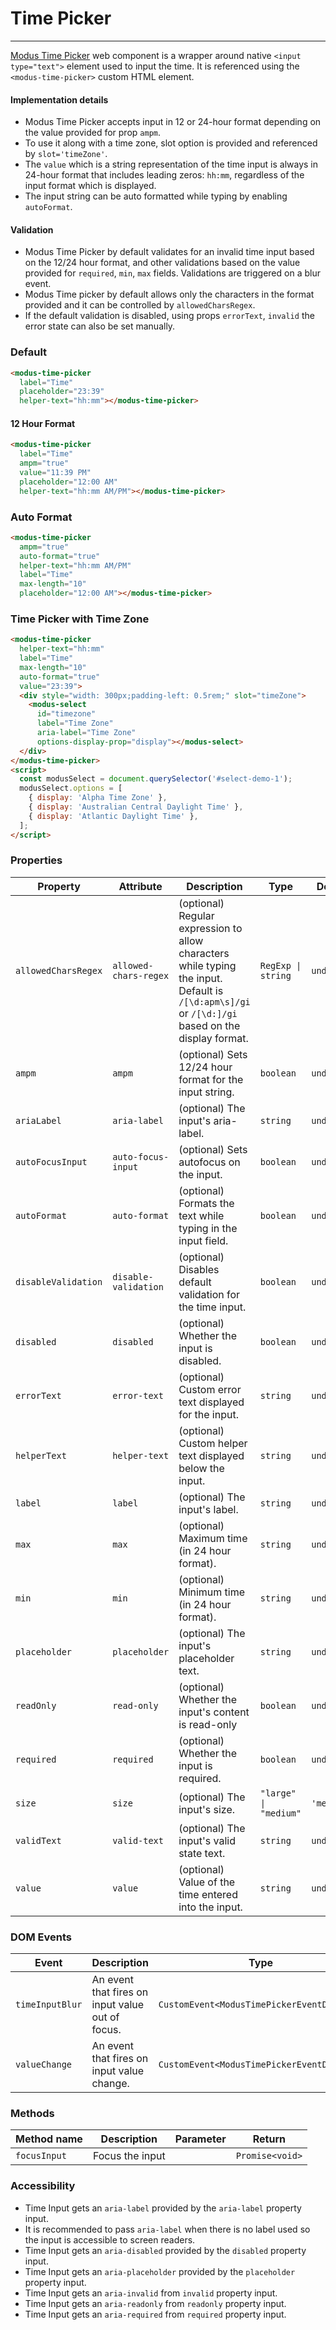 
# Time Picker

---

[Modus Time Picker](https://modus.trimble.com/components/web/date-time-picker/styles/#time-picker) web component is a wrapper around native `<input type="text">` element used to input the time. It is referenced using the `<modus-time-picker>` custom HTML element.

#### Implementation details

- Modus Time Picker accepts input in 12 or 24-hour format depending on the value provided for prop `ampm`.
- To use it along with a time zone, slot option is provided and referenced by `slot='timeZone'`.
- The `value` which is a string representation of the time input is always in 24-hour format that includes leading zeros: `hh:mm`, regardless of the input format which is displayed.
- The input string can be auto formatted while typing by enabling `autoFormat`.

#### Validation

- Modus Time Picker by default validates for an invalid time input based on the 12/24 hour format, and other validations based on the value provided for `required`, `min`, `max` fields. Validations are triggered on a blur event.
- Modus Time picker by default allows only the characters in the format provided and it can be controlled by `allowedCharsRegex`.
- If the default validation is disabled, using props `errorText`, `invalid` the error state can also be set manually.

### Default

<Story id="user-inputs-time-picker--default" />

```html
<modus-time-picker
  label="Time"
  placeholder="23:39"
  helper-text="hh:mm"></modus-time-picker>
```

#### 12 Hour Format

<Story id="user-inputs-time-picker--time-format" />

```html
<modus-time-picker
  label="Time"
  ampm="true"
  value="11:39 PM"
  placeholder="12:00 AM"
  helper-text="hh:mm AM/PM"></modus-time-picker>
```

### Auto Format

<Story id="user-inputs-time-picker--auto-format" />

```html
<modus-time-picker
  ampm="true"
  auto-format="true"
  helper-text="hh:mm AM/PM"
  label="Time"
  max-length="10"
  placeholder="12:00 AM"></modus-time-picker>
```

### Time Picker with Time Zone

<Story id="user-inputs-time-picker--with-time-zone" />

```html
<modus-time-picker
  helper-text="hh:mm"
  label="Time"
  max-length="10"
  auto-format="true"
  value="23:39">
  <div style="width: 300px;padding-left: 0.5rem;" slot="timeZone">
    <modus-select
      id="timezone"
      label="Time Zone"
      aria-label="Time Zone"
      options-display-prop="display"></modus-select>
  </div>
</modus-time-picker>
<script>
  const modusSelect = document.querySelector('#select-demo-1');
  modusSelect.options = [
    { display: 'Alpha Time Zone' },
    { display: 'Australian Central Daylight Time' },
    { display: 'Atlantic Daylight Time' },
  ];
</script>
```

### Properties

| Property            | Attribute             | Description                                                                                                                                       | Type                  | Default     |
| ------------------- | --------------------- | ------------------------------------------------------------------------------------------------------------------------------------------------- | --------------------- | ----------- |
| `allowedCharsRegex` | `allowed-chars-regex` | (optional) Regular expression to allow characters while typing the input. Default is `/[\d:apm\s]/gi` or `/[\d:]/gi` based on the display format. | `RegExp \| string`    | `undefined` |
| `ampm`              | `ampm`                | (optional) Sets 12/24 hour format for the input string.                                                                                           | `boolean`             | `undefined` |
| `ariaLabel`         | `aria-label`          | (optional) The input's aria-label.                                                                                                                | `string`              | `undefined` |
| `autoFocusInput`    | `auto-focus-input`    | (optional) Sets autofocus on the input.                                                                                                           | `boolean`             | `undefined` |
| `autoFormat`        | `auto-format`         | (optional) Formats the text while typing in the input field.                                                                                      | `boolean`             | `undefined` |
| `disableValidation` | `disable-validation`  | (optional) Disables default validation for the time input.                                                                                        | `boolean`             | `undefined` |
| `disabled`          | `disabled`            | (optional) Whether the input is disabled.                                                                                                         | `boolean`             | `undefined` |
| `errorText`         | `error-text`          | (optional) Custom error text displayed for the input.                                                                                             | `string`              | `undefined` |
| `helperText`        | `helper-text`         | (optional) Custom helper text displayed below the input.                                                                                          | `string`              | `undefined` |
| `label`             | `label`               | (optional) The input's label.                                                                                                                     | `string`              | `undefined` |
| `max`               | `max`                 | (optional) Maximum time (in 24 hour format).                                                                                                      | `string`              | `undefined` |
| `min`               | `min`                 | (optional) Minimum time (in 24 hour format).                                                                                                      | `string`              | `undefined` |
| `placeholder`       | `placeholder`         | (optional) The input's placeholder text.                                                                                                          | `string`              | `undefined` |
| `readOnly`          | `read-only`           | (optional) Whether the input's content is read-only                                                                                               | `boolean`             | `undefined` |
| `required`          | `required`            | (optional) Whether the input is required.                                                                                                         | `boolean`             | `undefined` |
| `size`              | `size`                | (optional) The input's size.                                                                                                                      | `"large" \| "medium"` | `'medium'`  |
| `validText`         | `valid-text`          | (optional) The input's valid state text.                                                                                                          | `string`              | `undefined` |
| `value`             | `value`               | (optional) Value of the time entered into the input.                                                                                              | `string`              | `undefined` |

### DOM Events

| Event           | Description                                      | Type                                       |
| --------------- | ------------------------------------------------ | ------------------------------------------ |
| `timeInputBlur` | An event that fires on input value out of focus. | `CustomEvent<ModusTimePickerEventDetails>` |
| `valueChange`   | An event that fires on input value change.       | `CustomEvent<ModusTimePickerEventDetails>` |

### Methods

| Method name  | Description     | Parameter | Return          |
| ------------ | --------------- | --------- | --------------- |
| `focusInput` | Focus the input |           | `Promise<void>` |

### Accessibility

- Time Input gets an `aria-label` provided by the `aria-label` property input.
- It is recommended to pass `aria-label` when there is no label used so the input is accessible to screen readers.
- Time Input gets an `aria-disabled` provided by the `disabled` property input.
- Time Input gets an `aria-placeholder` provided by the `placeholder` property input.
- Time Input gets an `aria-invalid` from `invalid` property input.
- Time Input gets an `aria-readonly` from `readonly` property input.
- Time Input gets an `aria-required` from `required` property input.
